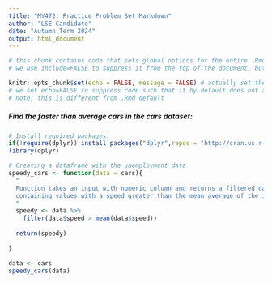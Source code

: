 ```yaml
---
title: "MY472: Practice Problem Set Markdown"
author: "LSE Candidate"
date: "Autumn Term 2024"
output: html_document
---
```


```r
# this chunk contains code that sets global options for the entire .Rmd. 
# we use include=FALSE to suppress it from the top of the document, but it will still appear in the appendix. 

knitr::opts_chunk$set(echo = FALSE, message = FALSE) # actually set the global chunk options. 
# we set echo=FALSE to suppress code such that it by default does not appear throughout the document. 
# note: this is different from .Rmd default
```

##### Find the faster than average cars in the cars dataset:

```r
# Install required packages:
if(!require(dplyr)) install.packages("dplyr",repos = "http://cran.us.r-project.org")
library(dplyr)

# Creating a dataframe with the unemployment data
speedy_cars <- function(data = cars){
  "
  Function takes an input with numeric column and returns a filtered dataset
  containing values with a speed greater than the mean average of the input dataset.
  "
  speedy <- data %>%
    filter(data$speed > mean(data$speed))
  
  return(speedy)
  
}
```


```r
data <- cars
speedy_cars(data)
```
